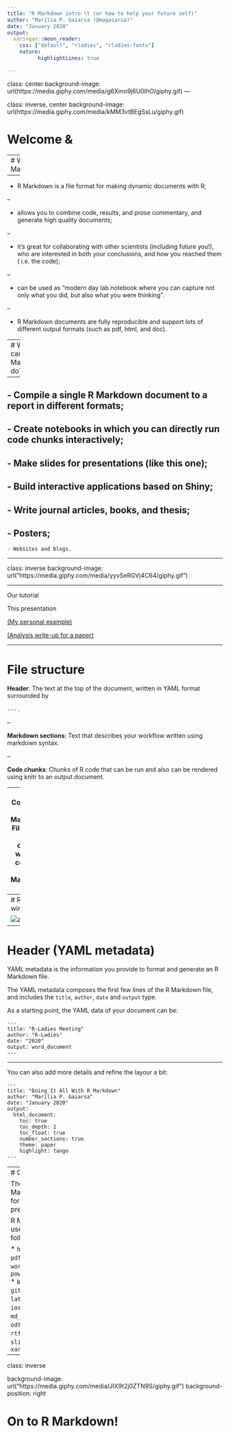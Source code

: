 ```yaml
---
title: "R Markdown intro \t (or how to help your future self)"
author: "Marília P. Gaiarsa (@magaiarsa)"
date: "January 2020"
output:
  xaringan::moon_reader:
    css: ["default", "rladies", "rladies-fonts"]
    nature:
          highlightLines: true

---
```


class: center
background-image: url(https://media.giphy.com/media/g6Xmo9j6U0IhO/giphy.gif) 
---

class: inverse, center
background-image: url(https://media.giphy.com/media/kMM3vtBEgSsLu/giphy.gif) 

# Welcome & 
 

---
# What is R Markdown?

--

- R Markdown is a file format for making dynamic documents with R;

--

- allows you to combine code, results, and prose commentary, and generate high quality documents;

--

- it's great for collaborating with other scientists (including future you!), who are interested in both your conclusions, and how you reached them ( i.e. the code);

--

- can be used as  "modern day lab notebook where you can capture not only what you did, but also what you were thinking". 

--

- R Markdown documents are fully reproducible and support lots of different output formats (such as pdf, html, and doc).


---
# What can R Markdown do?


--

    - Compile a single R Markdown document to a report in different formats;
--

    - Create notebooks in which you can directly run code chunks interactively;
--

    - Make slides for presentations (like this one);
--

    - Build interactive applications based on Shiny;
--

    - Write journal articles, books, and thesis;
--

    - Posters;
--
    
    - Websites and blogs.
    
---

class: inverse
background-image: url("https://media.giphy.com/media/yyvSeRGVj4C64/giphy.gif")


---


Our tutorial

This presentation

[(My personal example)](file:///Users/magaiarsa/Dropbox/Phd_Git/Multiple-drivers/Manuscript/ATese/reviews/2018/MultipleDriversWriteUp.html)

[(Analysis write-up for a paper)](file:///Users/magaiarsa/Dropbox/speciesRoles/writeUp/SpeciesRoles_writeUp.html)


---

# File structure

**Header**: The text at the top of the document, written in YAML format surrounded by

`---` .

--

**Markdown sections**: Text that describes your workflow written using markdown syntax.

--

**Code chunks**: Chunks of R code that can be run and also can be rendered using knitr to an output document.

---
## Compiling an R Markdown File
There are a couple ways to compile an R Markdown file:

1. Press the `Knit` button (!)
2. Keyboard shortcut: `Ctrl + Shift + K (Cmd + Shift + K on macOS)`
3. In your console type: `rmarkdown::render()`

Note, R Markdown files **ONLY** use datasets, packages, objects, parameters, etc. defined or included in the file (not those defined in the R session or R environment). 

---
# RStudio windows

![alt text](panes.png "Title")

---


# Header (YAML metadata)

YAML metadata is the information you provide to format and generate an R Markdown file.

The YAML metadata composes the first few lines of the R Markdown file, and includes the `title`, `author`, `date` and `output` type.

As a starting point, the YAML data of your document can be:
```
---
title: "R-Ladies Meeting"
author: "R-Ladies"
date: "2020"
output: word_document
---
```

---

You can also add more details and refine the layour a bit:
```
---
title: "Doing It All With R Markdown"
author: "Marília P. Gaiarsa"
date: "January 2020"
output: 
  html_document:
    toc: true
    toc_depth: 2
    toc_float: true
    number_sections: true
    theme: paper
    highlight: tango
---
```

---
# Output Formats 

There are two types of R Markdown output formats: documents and presentations. 

R Markdown can be used to generate the following formats:

* `html_document`
* `pdf_document`
* `word_document`
* `powerpoint_presentation`
* `beamer_presentation`
* `github_document`
* `latex_document`
* `ioslides_presentation`
* `md_document`
* `odt_document`
* `rtf_document`
* `slidy_presentation`
* `xaringan_presentation`


---

class: inverse


background-image: url("https://media.giphy.com/media/JIX9t2j0ZTN9S/giphy.gif")
background-position: right

# On to R Markdown!
